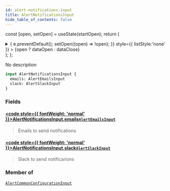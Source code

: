 ```yaml
---
id: alert-notifications-input
title: AlertNotificationsInput
hide_table_of_contents: false
---
```






const [open, setOpen] = useState(startOpen);
return (
<details {...(open ? { open: true } : {})} className="details" style={{ border:'none', boxShadow:'none', background:'var(--ifm-background-color)' }}>
<summary
onClick={(e) => {
e.preventDefault();
setOpen((open) => !open);
}}
style={{ listStyle:'none' }} >
{open ? dataOpen : dataClose}
</summary>
{open && children}
</details>
);
};

No description

```graphql
input AlertNotificationsInput {
  emails: AlertEmailsInput
  slack: AlertSlackInput
}
```

### Fields

#### [<code style={{ fontWeight: 'normal' }}>AlertNotificationsInput.<b>emails</b></code>](#)<Bullet />[`AlertEmailsInput`](/api/inputs/alert-emails-input) <Badge class="badge badge--secondary" text="input"/>

> Emails to send notifications

#### [<code style={{ fontWeight: 'normal' }}>AlertNotificationsInput.<b>slack</b></code>](#)<Bullet />[`AlertSlackInput`](/api/inputs/alert-slack-input) <Badge class="badge badge--secondary" text="input"/>

> Slack to send notificarions

### Member of

[`AlertCommonConfigurationInput`](/api/inputs/alert-common-configuration-input) <Badge class="badge badge--secondary" text="input"/>
